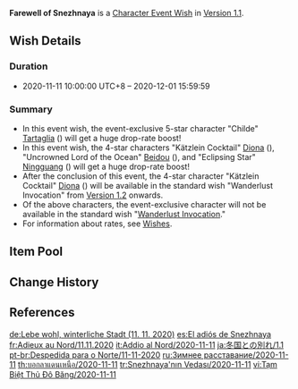 {{Wish
|name              = Farewell of Snezhnaya 2020-11-11
|image             = Farewell of Snezhnaya 2020-11-11.png
|type              = Character Event
|duration          = event
|time_start        = 2020-11-11 10:00:00
|time_start_offset = GMT+8
|time_end          = 2020-12-01 15:59:59
|link              = https://www.hoyolab.com/article/78956
|preceding         = Sparkling Steps/2020-10-20
|succeeding        = Gentry of Hermitage/2020-12-01
|alongside         = Epitome Invocation/2020-11-11
|next              = Farewell of Snezhnaya/2021-04-06
}}
'''Farewell of Snezhnaya''' is a [[Character Event Wish]] in [[Version 1.1]].

==Wish Details==
===Duration===
* 2020-11-11 10:00:00 UTC+8 &ndash; 2020-12-01 15:59:59

===Summary===
* In this event wish, the event-exclusive 5-star character "Childe" [[Tartaglia]] ({{Hydro}}) will get a huge drop-rate boost!
* In this event wish, the 4-star characters "Kätzlein Cocktail" [[Diona]] ({{Cryo}}), "Uncrowned Lord of the Ocean" [[Beidou]] ({{Electro}}), and "Eclipsing Star" [[Ningguang]] ({{Geo}}) will get a huge drop-rate boost!
* After the conclusion of this event, the 4-star character "Kätzlein Cocktail" [[Diona]] ({{Cryo}}) will be available in the standard wish "Wanderlust Invocation" from [[Version 1.2]] onwards.
* Of the above characters, the event-exclusive character will not be available in the standard wish "[[Wanderlust Invocation]]."
* For information about rates, see [[Wish]]es.

==Item Pool==
{{Wish Pool
|character_5_F = Tartaglia
|character_4_F = Diona; Beidou; Ningguang
|character_5   = Diluc; Jean; Keqing; Mona; Qiqi
|character_4   = Barbara; Bennett; Chongyun; Fischl; Noelle; Razor; Sucrose; Xiangling; Xingqiu
|weapon_4      = Dragon's Bane; Eye of Perception; Favonius Codex; Favonius Greatsword; Favonius Lance; Favonius Sword; Favonius Warbow; Lion's Roar; Rainslasher; Rust; Sacrificial Bow; Sacrificial Fragments; Sacrificial Greatsword; Sacrificial Sword; The Bell; The Flute; The Stringless; The Widsith
|weapon_3      = Black Tassel; Bloodtainted Greatsword; Cool Steel; Debate Club; Emerald Orb; Ferrous Shadow; Harbinger of Dawn; Magic Guide; Raven Bow; Sharpshooter's Oath; Skyrider Sword; Slingshot; Thrilling Tales of Dragon Slayers
}}

==Change History==
{{Change History|1.1}}

==References==
{{Reflist}}

[[de:Lebe wohl, winterliche Stadt (11. 11. 2020)]]
[[es:El adiós de Snezhnaya]]
[[fr:Adieux au Nord/11.11.2020]]
[[it:Addio al Nord/2020-11-11]]
[[ja:冬国との別れ/1.1]]
[[pt-br:Despedida para o Norte/11-11-2020]]
[[ru:Зимнее расставание/2020-11-11]]
[[th:บอกลาแดนเหนือ/2020-11-11]]
[[tr:Snezhnaya'nın Vedası/2020-11-11]]
[[vi:Tạm Biệt Thủ Đô Băng/2020-11-11]]